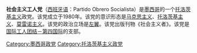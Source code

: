 '''社会主义工人党'''（[[西班牙语|西班牙语]]：Partido Obrero Socialista）是[[墨西哥|墨西哥]]的一个[[托洛茨基主义|托洛茨基主义]]政党。该党成立于1980年。该党的意识形态是[[马克思主义|马克思主义]]、[[托洛茨基主义|托洛茨基主义]]、[[莫雷诺主义|莫雷诺主义]]。该党的政治立场是[[左翼|左翼]]。该党出版刊物《社会主义者》。该党是[[国际工人团结－第四国际|国际工人团结－第四国际]]的支部。

[[Category:墨西哥政党|Category:墨西哥政党]]
[[Category:托洛茨基主义政党|Category:托洛茨基主义政党]]